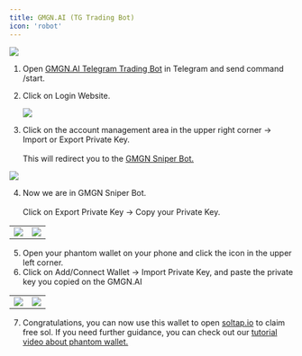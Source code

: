 ```yaml
---
title: GMGN.AI (TG Trading Bot)
icon: 'robot'
---
```


![](https://2619786285-files.gitbook.io/~/files/v0/b/gitbook-x-prod.appspot.com/o/spaces%2FM0pXZISmirZR5oaAIkSt%2Fuploads%2FHb9jg8kU1bXKKAWQomza%2F11.png?alt=media&token=c58c2aac-054b-4727-b964-e31780382b42)


1. Open [GMGN.AI Telegram Trading Bot](https://t.me/gmgnaibot) in Telegram and send command /start.
2. Click on Login Website.

   ![](https://2619786285-files.gitbook.io/~/files/v0/b/gitbook-x-prod.appspot.com/o/spaces%2FM0pXZISmirZR5oaAIkSt%2Fuploads%2FyaiHl2MKvh6NHa2SJ4BR%2Fimage.png?alt=media&token=92eb06f2-2601-45e3-8d52-0e0d30c16c15)

3. Click on the account management area in the upper right corner -> Import or Export Private Key.\
   \
   This will redirect you to the [GMGN Sniper Bot.](https://t.me/GMGN_sol_bot?start=wallet)

![](https://2619786285-files.gitbook.io/~/files/v0/b/gitbook-x-prod.appspot.com/o/spaces%2FM0pXZISmirZR5oaAIkSt%2Fuploads%2FJO6zgCQXeB5c3xahmtJM%2Fimage%20(7).avif?alt=media&token=ed20ddc6-3271-488e-aa63-64ed9e775cd5)


4. Now we are in GMGN Sniper Bot.\
   \
   Click on Export Private Key -> Copy your Private Key.

|  |  |
| --- | --- |
| ![](https://2619786285-files.gitbook.io/~/files/v0/b/gitbook-x-prod.appspot.com/o/spaces%2FM0pXZISmirZR5oaAIkSt%2Fuploads%2FwYZ0Q2ly2aWqKljnT8Vz%2Fimage%20(18).png?alt=media&token=0409f1f5-2482-4a8c-8660-cef69c0afc9d) | ![](https://2619786285-files.gitbook.io/~/files/v0/b/gitbook-x-prod.appspot.com/o/spaces%2FM0pXZISmirZR5oaAIkSt%2Fuploads%2FzNZjbCOCtX1nGCc3nC4h%2Fimage%20(19).png?alt=media&token=bd8050f8-476f-450e-a9f5-92de78417e9f) |

5. Open your phantom wallet on your phone and click the icon in the upper left corner.
6. Click on Add/Connect Wallet -> Import Private Key, and paste the private key you copied on the GMGN.AI

|  |  |
| --- | --- |
| ![](https://2619786285-files.gitbook.io/~/files/v0/b/gitbook-x-prod.appspot.com/o/spaces%2FM0pXZISmirZR5oaAIkSt%2Fuploads%2F1LDojxQ4Mhx51BLLIUOc%2FPhantom.png?alt=media&token=b4408396-4169-4f62-aa7b-17f139131e95) | ![](https://2619786285-files.gitbook.io/~/files/v0/b/gitbook-x-prod.appspot.com/o/spaces%2FM0pXZISmirZR5oaAIkSt%2Fuploads%2FOeiin174gPTCM3Agb2ga%2FPhantom%202.png?alt=media&token=94c344be-9e2b-453f-b851-467c6335c981) |

7. Congratulations, you can now use this wallet to open [soltap.io](https://soltap.io/) to claim free sol. If you need further guidance, you can check out our [tutorial video about phantom wallet.](https://soltap.gitbook.io/docs/how-to-claim-sol/phantom)